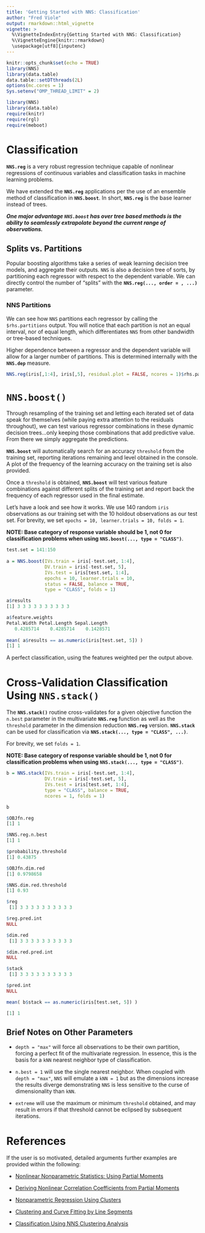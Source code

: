 ---
title: 'Getting Started with NNS: Classification'
author: "Fred Viole"
output: rmarkdown::html_vignette
vignette: >
  %\VignetteIndexEntry{Getting Started with NNS: Classification}
  %\VignetteEngine{knitr::rmarkdown}
  \usepackage[utf8]{inputenc}
---

```{r setup, include=FALSE, message=FALSE}
knitr::opts_chunk$set(echo = TRUE)
library(NNS)
library(data.table)
data.table::setDTthreads(2L)
options(mc.cores = 1)
Sys.setenv("OMP_THREAD_LIMIT" = 2)
```

```{r setup2, message=FALSE, warning = FALSE}
library(NNS)
library(data.table)
require(knitr)
require(rgl)
require(meboot)
```

# Classification

**`NNS.reg`** is a very robust regression technique capable of nonlinear regressions of continuous variables and classification tasks in machine learning problems.

We have extended the **`NNS.reg`** applications per the use of an ensemble method of classification in **`NNS.boost`**. In short, **`NNS.reg`** is the base learner instead of trees.

***One major advantage `NNS.boost` has over tree based methods is the ability to seamlessly extrapolate beyond the current range of observations.***

## Splits vs. Partitions

Popular boosting algorithms take a series of weak learning decision tree models, and aggregate their outputs. `NNS` is also a decision tree of sorts, by partitioning each regressor with respect to the dependent variable. We can directly control the number of "splits" with the **`NNS.reg(..., order = , ...)`** parameter.

### NNS Partitions

We can see how `NNS` partitions each regressor by calling the `$rhs.partitions` output. You will notice that each partition is not an equal interval, nor of equal length, which differentiates `NNS` from other bandwidth or tree-based techniques.

Higher dependence between a regressor and the dependent variable will allow for a larger number of partitions. This is determined internally with the **`NNS.dep`** measure.

```{r rhs, rows.print=18}
NNS.reg(iris[,1:4], iris[,5], residual.plot = FALSE, ncores = 1)$rhs.partitions
```

# `NNS.boost()`

Through resampling of the training set and letting each iterated set of data speak for themselves (while paying extra attention to the residuals throughout), we can test various regressor combinations in these dynamic decision trees...only keeping those combinations that add predictive value. From there we simply aggregate the predictions.

**`NNS.boost`** will automatically search for an accuracy `threshold` from the training set, reporting iterations remaining and level obtained in the console. A plot of the frequency of the learning accuracy on the training set is also provided.

Once a `threshold` is obtained, **`NNS.boost`** will test various feature combinations against different splits of the training set and report back the frequency of each regressor used in the final estimate.

Let's have a look and see how it works. We use 140 random `iris` observations as our training set with the 10 holdout observations as our test set. For brevity, we set `epochs = 10, learner.trials = 10, folds = 1`.

**NOTE: Base category of response variable should be 1, not 0 for classification problems when using `NNS.boost(..., type = "CLASS")`**.

```{r NNSBOOST,fig.align = "center", fig.height = 8,fig.width=6.5, eval=FALSE}
test.set = 141:150
 
a = NNS.boost(IVs.train = iris[-test.set, 1:4], 
              DV.train = iris[-test.set, 5],
              IVs.test = iris[test.set, 1:4],
              epochs = 10, learner.trials = 10, 
              status = FALSE, balance = TRUE,
              type = "CLASS", folds = 1)

a$results
[1] 3 3 3 3 3 3 3 3 3 3

a$feature.weights
Petal.Width Petal.Length Sepal.Length 
   0.4285714    0.4285714    0.1428571 
   
mean( a$results == as.numeric(iris[test.set, 5]) )
[1] 1
```

A perfect classification, using the features weighted per the output above.

# Cross-Validation Classification Using `NNS.stack()`

The **`NNS.stack()`** routine cross-validates for a given objective function the `n.best` parameter in the multivariate **`NNS.reg`** function as well as the `threshold` parameter in the dimension reduction **`NNS.reg`** version. **`NNS.stack`** can be used for classification via **`NNS.stack(..., type = "CLASS", ...)`**.

For brevity, we set `folds = 1`.

**NOTE: Base category of response variable should be 1, not 0 for classification problems when using `NNS.stack(..., type = "CLASS")`**.

```{r NNSstack,fig.align = "center", fig.height = 8,fig.width=6.5, message=FALSE, eval= FALSE}
b = NNS.stack(IVs.train = iris[-test.set, 1:4], 
              DV.train = iris[-test.set, 5],
              IVs.test = iris[test.set, 1:4],
              type = "CLASS", balance = TRUE,
              ncores = 1, folds = 1)

b
```

```{r stackeval, eval = FALSE}
$OBJfn.reg
[1] 1

$NNS.reg.n.best
[1] 1

$probability.threshold
[1] 0.43875

$OBJfn.dim.red
[1] 0.9798658

$NNS.dim.red.threshold
[1] 0.93

$reg
 [1] 3 3 3 3 3 3 3 3 3 3

$reg.pred.int
NULL

$dim.red
 [1] 3 3 3 3 3 3 3 3 3 3

$dim.red.pred.int
NULL

$stack
 [1] 3 3 3 3 3 3 3 3 3 3

$pred.int
NULL
```

```{r stackevalres, eval = FALSE}
mean( b$stack == as.numeric(iris[test.set, 5]) )
```

```{r stackreseval, eval = FALSE}
[1] 1
```

## Brief Notes on Other Parameters

-   `depth = "max"` will force all observations to be their own partition, forcing a perfect fit of the multivariate regression. In essence, this is the basis for a `kNN` nearest neighbor type of classification.

-   `n.best = 1` will use the single nearest neighbor. When coupled with `depth = "max"`, `NNS` will emulate a `kNN = 1` but as the dimensions increase the results diverge demonstrating `NNS` is less sensitive to the curse of dimensionality than `kNN`.

-   `extreme` will use the maximum or minimum `threshold` obtained, and may result in errors if that threshold cannot be eclipsed by subsequent iterations.

# References

If the user is so motivated, detailed arguments further examples are provided within the following:

-   [Nonlinear Nonparametric Statistics: Using Partial Moments](https://www.amazon.com/dp/1490523995/ref=cm_sw_su_dp)

-   [Deriving Nonlinear Correlation Coefficients from Partial Moments](https://www.ssrn.com/abstract=2148522)

-   [Nonparametric Regression Using Clusters](https://link.springer.com/article/10.1007/s10614-017-9713-5)

-   [Clustering and Curve Fitting by Line Segments](https://www.ssrn.com/abstract=2861339)

-   [Classification Using NNS Clustering Analysis](https://www.ssrn.com/abstract=2864711)
